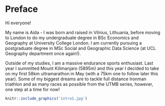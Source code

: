 # Preface {.unnumbered}

Hi everyone!

My name is Aida - I was born and raised in Vilnius, Lithuania, before moving to London to do my undergraduate degree in BSc Economics and Geography at University College London. I am currently pursuing a postgraduate degree in MSc Social and Geographic Data Science (at UCL Geography department once again!).

Outside of my studies, I am a massive endurance sports enthusiast. Last year I summitted Mount Kilimanjaro (5895m) and this year I decided to take on my first 58km ultramarathon in May (with a 75km one to follow later this year). Some of my biggest dreams are to tackle full distance Ironman triathlon and as many races as possible from the UTMB series, however, one step at a time for now!

```r
knitr::include_graphics('intro1.jpg')
```

